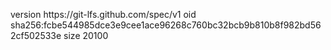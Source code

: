 version https://git-lfs.github.com/spec/v1
oid sha256:fcbe544985dce3e9cee1ace96268c760bc32bcb9b810b8f982bd562cf502533e
size 20100
